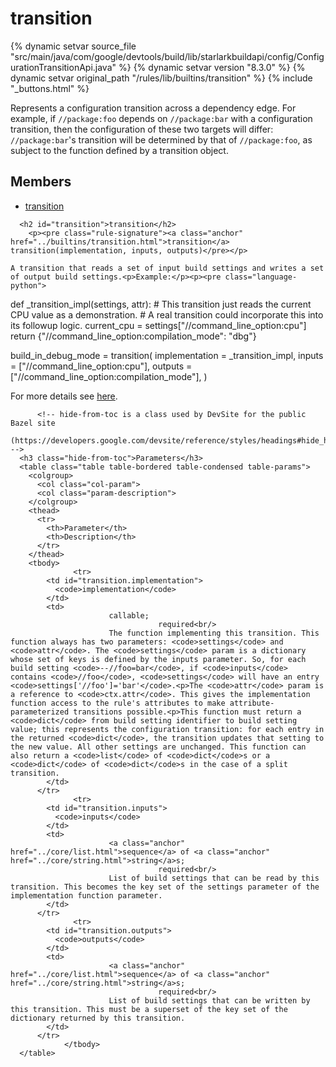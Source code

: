 <html devsite>
<head>
  <meta name="project_path" value="/_project.yaml">
  <meta name="book_path" value="/versions/8.3.0/_book.yaml">
</head>
<body>

<h1 class="page-title" id="modules.transition">transition</h1>

{% dynamic setvar source_file "src/main/java/com/google/devtools/build/lib/starlarkbuildapi/config/ConfigurationTransitionApi.java" %}
{% dynamic setvar version "8.3.0" %}
{% dynamic setvar original_path "/rules/lib/builtins/transition" %}
{% include "_buttons.html" %}
<!-- {% raw %} -->

<p>Represents a configuration transition across a dependency edge. For example, if <code>//package:foo</code> depends on <code>//package:bar</code> with a configuration transition, then the configuration of these two targets will differ: <code>//package:bar</code>'s transition will be determined by that of <code>//package:foo</code>, as subject to the function defined by a transition object.

<h2>Members</h2>
<ul>
    <li>
    <a href="#transition">transition</a>
  </li>
  </ul>

      <h2 id="transition">transition</h2>
        <p><pre class="rule-signature"><a class="anchor" href="../builtins/transition.html">transition</a> transition(implementation, inputs, outputs)</pre></p>

    A transition that reads a set of input build settings and writes a set of output build settings.<p>Example:</p><p><pre class="language-python">
def _transition_impl(settings, attr):
    # This transition just reads the current CPU value as a demonstration.
    # A real transition could incorporate this into its followup logic.
    current_cpu = settings["//command_line_option:cpu"]
    return {"//command_line_option:compilation_mode": "dbg"}

build_in_debug_mode = transition(
    implementation = _transition_impl,
    inputs = ["//command_line_option:cpu"],
    outputs = ["//command_line_option:compilation_mode"],
)</pre></p><p>For more details see <a href="https://bazel.build/versions/8.3.0/rules/config#user-defined-transitions">here</a>.</p>

          <!-- hide-from-toc is a class used by DevSite for the public Bazel site
      (https://developers.google.com/devsite/reference/styles/headings#hide_headings_from_the_toc) -->
      <h3 class="hide-from-toc">Parameters</h3>
      <table class="table table-bordered table-condensed table-params">
        <colgroup>
          <col class="col-param">
          <col class="param-description">
        </colgroup>
        <thead>
          <tr>
            <th>Parameter</th>
            <th>Description</th>
          </tr>
        </thead>
        <tbody>
                  <tr>
            <td id="transition.implementation">
              <code>implementation</code>
            </td>
            <td>
                          callable;
                                     required<br/>
                          The function implementing this transition. This function always has two parameters: <code>settings</code> and <code>attr</code>. The <code>settings</code> param is a dictionary whose set of keys is defined by the inputs parameter. So, for each build setting <code>--//foo=bar</code>, if <code>inputs</code> contains <code>//foo</code>, <code>settings</code> will have an entry <code>settings['//foo']='bar'</code>.<p>The <code>attr</code> param is a reference to <code>ctx.attr</code>. This gives the implementation function access to the rule's attributes to make attribute-parameterized transitions possible.<p>This function must return a <code>dict</code> from build setting identifier to build setting value; this represents the configuration transition: for each entry in the returned <code>dict</code>, the transition updates that setting to the new value. All other settings are unchanged. This function can also return a <code>list</code> of <code>dict</code>s or a <code>dict</code> of <code>dict</code>s in the case of a split transition.
            </td>
          </tr>
                  <tr>
            <td id="transition.inputs">
              <code>inputs</code>
            </td>
            <td>
                          <a class="anchor" href="../core/list.html">sequence</a> of <a class="anchor" href="../core/string.html">string</a>s;
                                     required<br/>
                          List of build settings that can be read by this transition. This becomes the key set of the settings parameter of the implementation function parameter.
            </td>
          </tr>
                  <tr>
            <td id="transition.outputs">
              <code>outputs</code>
            </td>
            <td>
                          <a class="anchor" href="../core/list.html">sequence</a> of <a class="anchor" href="../core/string.html">string</a>s;
                                     required<br/>
                          List of build settings that can be written by this transition. This must be a superset of the key set of the dictionary returned by this transition.
            </td>
          </tr>
                </tbody>
      </table>


</body>
</html>

<!-- {% endraw %} -->
